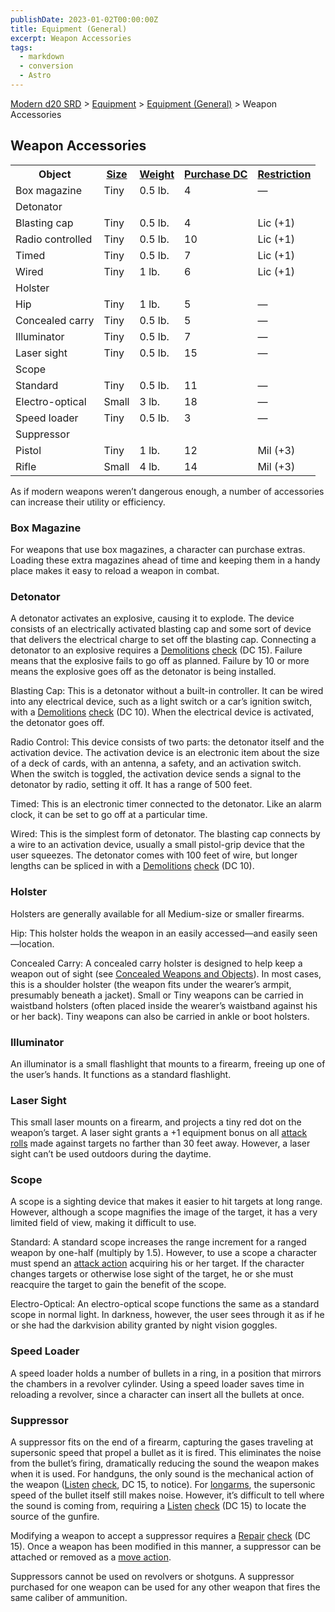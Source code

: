 ```yaml
---
publishDate: 2023-01-02T00:00:00Z
title: Equipment (General)
excerpt: Weapon Accessories
tags:
  - markdown
  - conversion
  - Astro
---
```


[Modern d20 SRD](/#modernD20) > [Equipment](modern-d20-srd-equipment-index) > [Equipment (General)](modern-d20-srd-equipment-equipment-general) > Weapon Accessories

## Weapon Accessories


<table> <tr> <th>Object</th> <th><a  href="modern-d20-srd-equipment-equipment-weapons">Size</a></th> <th><a  href="modern-d20-srd-equipment-equipment-weapons">Weight</a></th> <th><a  href="modern-d20-srd-equipment-equipment-weapons">Purchase DC</a></th> <th><a  href="modern-d20-srd-equipment-equipment-weapons">Restriction</a></th> </tr> <tr><td> Box magazine</td><td> Tiny</td><td> 0.5 lb.</td><td> 4</td><td> — </td></tr> <tr class="shaded"><td colspan="5"> Detonator </td></tr> <tr class="shaded2"><td> Blasting cap</td><td> Tiny</td><td> 0.5 lb.</td><td> 4</td><td> Lic (+1) </td></tr> <tr class="shaded2"><td> Radio controlled</td><td> Tiny</td><td> 0.5 lb.</td><td> 10</td><td> Lic (+1) </td></tr> <tr class="shaded2"><td> Timed</td><td> Tiny</td><td> 0.5 lb.</td><td> 7</td><td> Lic (+1) </td></tr> <tr class="shaded2"><td> Wired</td><td> Tiny</td><td> 1 lb.</td><td> 6</td><td> Lic (+1) </td></tr> <tr class="shaded"><td colspan="5"> Holster </td></tr> <tr class="shaded2"><td> Hip</td><td> Tiny</td><td> 1 lb.</td><td> 5</td><td> — </td></tr> <tr class="shaded2"><td> Concealed carry</td><td> Tiny</td><td> 0.5 lb.</td><td> 5</td><td> — </td></tr> <tr><td> Illuminator</td><td> Tiny</td><td> 0.5 lb.</td><td> 7</td><td> — </td></tr> <tr><td> Laser sight</td><td> Tiny</td><td> 0.5 lb.</td><td> 15</td><td> — </td></tr> <tr class="shaded"><td colspan="5"> Scope </td></tr> <tr class="shaded2"><td> Standard</td><td> Tiny</td><td> 0.5 lb.</td><td> 11</td><td> — </td></tr> <tr class="shaded2"><td> Electro-optical</td><td> Small</td><td> 3 lb.</td><td> 18</td><td> — </td></tr> <tr><td> Speed loader</td><td> Tiny</td><td> 0.5 lb.</td><td> 3</td><td> — </td></tr> <tr class="shaded"><td colspan="5"> Suppressor </td></tr> <tr class="shaded2"><td> Pistol</td><td> Tiny</td><td> 1 lb.</td><td> 12</td><td> Mil (+3) </td></tr> <tr class="shaded2"><td> Rifle</td><td> Small</td><td> 4 lb.</td><td> 14</td><td> Mil (+3) </td></tr> </table>


As if modern weapons weren’t dangerous enough, a number of accessories can
increase their utility or efficiency.

### Box Magazine

For weapons that use box magazines, a character can purchase extras. Loading
these extra magazines ahead of time and keeping them in a handy place makes it
easy to reload a weapon in combat.

### Detonator

A detonator activates an explosive, causing it to explode. The device consists
of an electrically activated blasting cap and some sort of device that
delivers the electrical charge to set off the blasting cap. Connecting a
detonator to an explosive requires a [Demolitions](modern-d20-srd-skills-demolitions) [check](modern-d20-srd-skills-skill-basics-php#skill-check-index)
(DC 15). Failure means that the explosive fails to go off as planned. Failure
by 10 or more means the explosive goes off as the detonator is being
installed.

Blasting Cap: This is a detonator without a built-in controller. It can be
wired into any electrical device, such as a light switch or a car’s ignition
switch, with a [Demolitions](modern-d20-srd-skills-demolitions)
[check](modern-d20-srd-skills-skill-basics-php#skill-check-index) (DC 10).
When the electrical device is activated, the detonator goes off.

Radio Control: This device consists of two parts: the detonator itself and the
activation device. The activation device is an electronic item about the size
of a deck of cards, with an antenna, a safety, and an activation switch. When
the switch is toggled, the activation device sends a signal to the detonator
by radio, setting it off. It has a range of 500 feet.

Timed: This is an electronic timer connected to the detonator. Like an alarm
clock, it can be set to go off at a particular time.

Wired: This is the simplest form of detonator. The blasting cap connects by a
wire to an activation device, usually a small pistol-grip device that the user
squeezes. The detonator comes with 100 feet of wire, but longer lengths can be
spliced in with a [Demolitions](modern-d20-srd-skills-demolitions)
[check](modern-d20-srd-skills-skill-basics-php#skill-check-index) (DC 10).

### Holster

Holsters are generally available for all Medium-size or smaller firearms.

Hip: This holster holds the weapon in an easily accessed—and easily
seen—location.

Concealed Carry: A concealed carry holster is designed to help keep a weapon
out of sight (see [Concealed Weapons and Objects](modern-d20-srd-equipment-concealed-weapons-objects)). In most cases, this is a shoulder holster (the
weapon fits under the wearer’s armpit, presumably beneath a jacket). Small or
Tiny weapons can be carried in waistband holsters (often placed inside the
wearer’s waistband against his or her back). Tiny weapons can also be carried
in ankle or boot holsters.

### Illuminator

An illuminator is a small flashlight that mounts to a firearm, freeing up one
of the user’s hands. It functions as a standard flashlight.

### Laser Sight

This small laser mounts on a firearm, and projects a tiny red dot on the
weapon’s target. A laser sight grants a +1 equipment bonus on all [attack rolls](modern-d20-srd-combat-attack-roll) made against targets no farther than
30 feet away. However, a laser sight can’t be used outdoors during the
daytime.

### Scope

A scope is a sighting device that makes it easier to hit targets at long
range. However, although a scope magnifies the image of the target, it has a
very limited field of view, making it difficult to use.

Standard: A standard scope increases the range increment for a ranged weapon
by one-half (multiply by 1.5). However, to use a scope a character must spend
an [attack action](modern-d20-srd-combat-attack-actions) acquiring his or her
target. If the character changes targets or otherwise lose sight of the
target, he or she must reacquire the target to gain the benefit of the scope.

Electro-Optical: An electro-optical scope functions the same as a standard
scope in normal light. In darkness, however, the user sees through it as if he
or she had the darkvision ability granted by night vision goggles.

### Speed Loader

A speed loader holds a number of bullets in a ring, in a position that mirrors
the chambers in a revolver cylinder. Using a speed loader saves time in
reloading a revolver, since a character can insert all the bullets at once.

### Suppressor

A suppressor fits on the end of a firearm, capturing the gases traveling at
supersonic speed that propel a bullet as it is fired. This eliminates the
noise from the bullet’s firing, dramatically reducing the sound the weapon
makes when it is used. For handguns, the only sound is the mechanical action
of the weapon ([Listen](modern-d20-srd-skills-listen) [check](modern-d20-srd-skills-skill-basics-php#skill-check-index), DC 15, to notice). For
[longarms](modern-d20-srd-equipment-weapons-longarms), the supersonic speed of
the bullet itself still makes noise. However, it’s difficult to tell where the
sound is coming from, requiring a [Listen](modern-d20-srd-skills-listen)
[check](modern-d20-srd-skills-skill-basics-php#skill-check-index) (DC 15) to
locate the source of the gunfire.

Modifying a weapon to accept a suppressor requires a [Repair](modern-d20-srd-skills-repair) [check](modern-d20-srd-skills-skill-basics-php#skill-check-index) (DC 15). Once a weapon has been modified in this manner, a suppressor
can be attached or removed as a [move action](modern-d20-srd-combat-move-actions).

Suppressors cannot be used on revolvers or shotguns. A suppressor purchased
for one weapon can be used for any other weapon that fires the same caliber of
ammunition.

